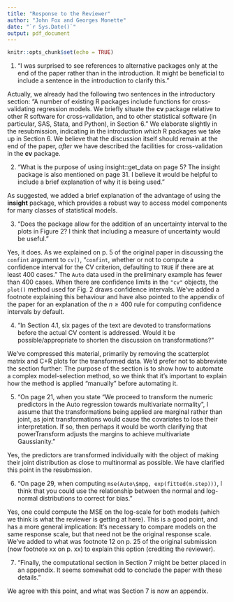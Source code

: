 ```yaml
---
title: "Response to the Reviewer"
author: "John Fox and Georges Monette"
date: "`r Sys.Date()`"
output: pdf_document
---
```


```r
knitr::opts_chunk$set(echo = TRUE)
```

1.  "I was surprised to see references to alternative packages only at the end of the paper rather than in the introduction. It might be beneficial to include a sentence in the introduction to clarify this."

Actually, we already had the following two sentences in the introductory section: "A number of existing R packages include functions for cross-validating regression models. We briefly situate the **cv** package relative to other R software for cross-validation, and to other statistical software (in particular, SAS, Stata, and Python), in Section 6." We elaborate slightly in the resubmission, indicating in the introduction *which* R packages we take up in Section 6. We believe that the discussion itself should remain at the end of the paper, *after* we have described the facilities for cross-validation in the **cv** package.

2.  "What is the purpose of using insight::get_data on page 5? The insight package is also mentioned on page 31. I believe it would be helpful to include a brief explanation of why it is being used."

As suggested, we added a brief explanation of the advantage of using the **insight** package, which provides a robust way to access model components for many classes of statistical models.

3.  "Does the package allow for the addition of an uncertainty interval to the plots in Figure 2? I think that including a measure of uncertainty would be useful."

Yes, it does. As we explained on p. 5 of the original paper in discussing the `confint` argument to `cv()`, "`confint`, whether or not to compute a confidence interval for the CV criterion, defaulting to `TRUE` if there are at least 400 cases." The `Auto` data used in the preliminary example has fewer than 400 cases. When there are confidence limits in the `"cv"` objects, the `plot()` method used for Fig. 2 draws confidence intervals. We've added a footnote explaining this behaviour and have also pointed to the appendix of the paper for an explanation of the $n \ge 400$ rule for computing confidence intervals by default.

4.  "In Section 4.1, six pages of the text are devoted to transformations before the actual CV content is addressed. Would it be possible/appropriate to shorten the discussion on transformations?"

We've compressed this material, primarily by removing the scatterplot matrix and C+R plots for the transformed data. We'd prefer not to abbreviate the section further: The purpose of the section is to show how to automate a complex model-selection method, so we think that it's important to explain how the method is applied "manually" before automating it.

5.  "On page 21, when you state “We proceed to transform the numeric predictors in the Auto regression towards multivariate normality”, I assume that the transformations being applied are marginal rather than joint, as joint transformations would cause the covariates to lose their interpretation. If so, then perhaps it would be worth clarifying that powerTransform adjusts the margins to achieve multivariate Gaussianity."

Yes, the predictors are transformed individually with the object of making their joint distribution as close to multinormal as possible. We have clarified this point in the resubmssion.

6.  "On page 29, when computing `mse(Auto\$mpg, exp(fitted(m.step)))`, I think that you could use the relationship between the normal and log-normal distributions to correct for bias."

Yes, one could compute the MSE on the log-scale for both models (which we think is what the reviewer is getting at here). This is a good point, and has a more general implication: It's necessary to compare models on the same response scale, but that need not be the original response scale. We've added to what was footnote 12 on p. 25 of the original submission (now footnote xx on p. xx) to explain this option (crediting the reviewer).

7.  "Finally, the computational section in Section 7 might be better placed in an appendix. It seems somewhat odd to conclude the paper with these details."

We agree with this point, and what was Section 7 is now an appendix.

